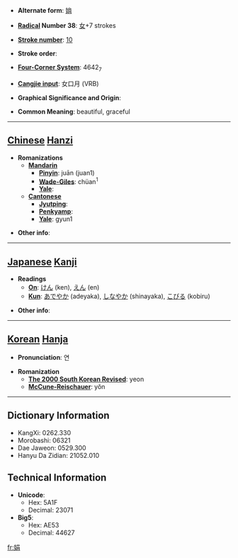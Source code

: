 * '''Alternate form''': [[姢]]

* '''[[Wiktionary:Chinese radical index| Radical]] Number 38''': [[Wiktionary:Chinese radical index 女|女]]+7 strokes

* '''[[Wiktionary:Chinese total strokes index|Stroke number]]''': [[Wiktionary:Chinese total strokes index 10|10]]

* '''Stroke order''': 

* '''[[Wiktionary:Chinese four corner index|Four-Corner System]]''': 4642<sub>7</sub>

* '''[[Wiktionary:Chinese Cangjie index|Cangjie input]]''': 女口月 (VRB)

* '''Graphical Significance and Origin''': 

* '''Common Meaning''': beautiful, graceful

----

== [[Chinese]] [[Hanzi]] ==

* '''Romanizations'''
** '''[[Mandarin]]'''
*** '''[[Pinyin]]''': juān (juan1)
*** '''[[Wade-Giles]]''': chüan<sup>1</sup>
*** '''[[Yale]]''': 
** '''[[Cantonese]]'''
*** '''[[Jyutping]]''':
*** '''[[Penkyamp]]''': 
*** '''[[Yale]]''': gyun1

* '''Other info''': 

----

== [[Japanese]] [[Kanji]] ==

* '''Readings'''
** '''[[On]]''': [[けん]] (ken), [[えん]] (en)
** '''[[Kun]]''': [[あでやか]] (adeyaka), [[しなやか]] (shinayaka), [[こびる]] (kobiru)

* '''Other info''':  

----

== [[Korean]] [[Hanja]] ==

* '''Pronunciation''': 연

* '''Romanization'''
** '''[[The 2000 South Korean Revised Romanization|The 2000 South Korean Revised]]''': yeon
** '''[[McCune-Reischauer]]''': yŏn

----

== Dictionary Information ==

* KangXi: 0262.330
* Morobashi: 06321
* Dae Jaweon: 0529.300
* Hanyu Da Zidian: 21052.010

== Technical Information ==

* '''Unicode''':
** Hex: 5A1F
** Decimal: 23071
* '''Big5''':
** Hex: AE53
** Decimal: 44627

[[fr:娟]]